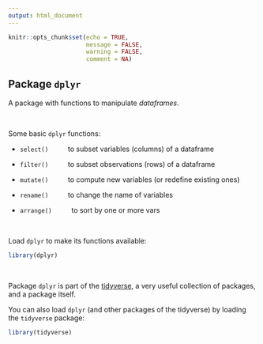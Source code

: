 ```yaml
---
output: html_document
---
```


```r
knitr::opts_chunk$set(echo = TRUE, 
                      message = FALSE, 
                      warning = FALSE,
                      comment = NA)

```

## Package `dplyr`

A package with functions to manipulate *dataframes*. 

\


Some basic `dplyr` functions:

- `select()`  $\qquad$   to subset variables (columns) of a dataframe 

- `filter()`  $\qquad$   to subset observations (rows) of a dataframe  

- `mutate()`  $\qquad$   to compute new variables (or redefine existing ones)

- `rename()`  $\qquad$   to change the name of variables  

- `arrange()` $\qquad$   to sort by one or more vars


\

Load `dplyr` to make its functions available: 

```r
library(dplyr)
```


\

Package `dplyr` is part of the [tidyverse](https://www.tidyverse.org/), a very useful collection of packages, and a package itself. 

You can also load `dplyr` (and other packages of the tidyverse) by loading the `tidyverse` package:

```r
library(tidyverse)
```

